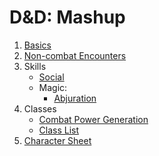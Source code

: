 
# D&D: Mashup

1. [Basics](/rules/basics)
2. [Non-combat Encounters](/rules/non-combat)
3. Skills
    - [Social](/rules/skills/social)
    - Magic:
        - [Abjuration](/rules/skills/abjuration)
4. Classes
    - [Combat Power Generation](/classsurvey)
    - [Class List](/class/list)
5. [Character Sheet](/rules/character-sheet)